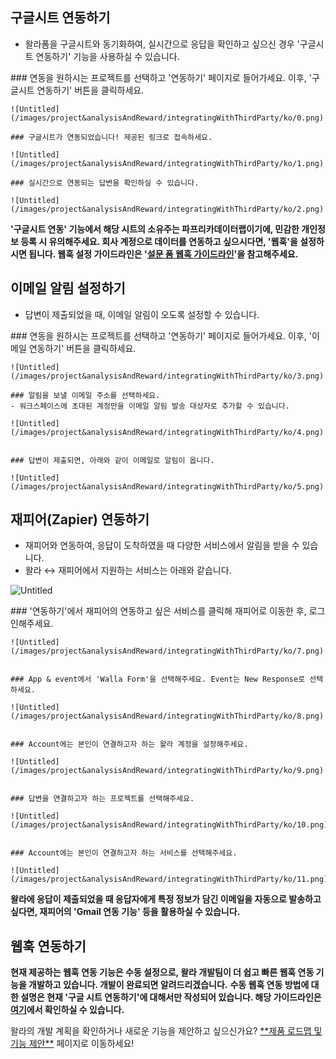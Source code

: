 
## 구글시트 연동하기

- 왈라폼을 구글시트와 동기화하여, 실시간으로 응답을 확인하고 싶으신 경우 '구글시트 연동하기' 기능을 사용하실 수 있습니다.

<Steps>
    ### 연동을 원하시는 프로젝트를 선택하고 '연동하기' 페이지로 들어가세요. 이후, '구글시트 연동하기' 버튼을 클릭하세요.

    ![Untitled](/images/project&analysisAndReward/integratingWithThirdParty/ko/0.png)

    ### 구글시트가 연동되었습니다! 제공된 링크로 접속하세요.

    ![Untitled](/images/project&analysisAndReward/integratingWithThirdParty/ko/1.png)

    ### 실시간으로 연동되는 답변을 확인하실 수 있습니다.

    ![Untitled](/images/project&analysisAndReward/integratingWithThirdParty/ko/2.png)

</Steps>

<Callout type='error' emoji="🚨">**'구글시트 연동' 기능에서 해당 시트의 소유주는 파프리카데이터랩이기에, 민감한 개인정보 등록 시 유의해주세요. 회사 계정으로 데이터를 연동하고 싶으시다면, '웹훅'을 설정하시면 됩니다. 웹훅 설정 가이드라인은 '[설문 폼 웹훅 가이드라인](https://home.walla.my/blog/webhook-guideline)'을 참고해주세요.**</Callout>

## 이메일 알림 설정하기

- 답변이 제출되었을 때, 이메일 알림이 오도록 설정할 수 있습니다.

<Steps>
    ### 연동을 원하시는 프로젝트를 선택하고 '연동하기' 페이지로 들어가세요. 이후, '이메일 연동하기' 버튼을 클릭하세요.

    ![Untitled](/images/project&analysisAndReward/integratingWithThirdParty/ko/3.png)

    ### 알림을 보낼 이메일 주소를 선택하세요.
    - 워크스페이스에 초대된 계정만을 이메일 알림 발송 대상자로 추가할 수 있습니다.

    ![Untitled](/images/project&analysisAndReward/integratingWithThirdParty/ko/4.png)


    ### 답변이 제출되면, 아래와 같이 이메일로 알림이 옵니다.

    ![Untitled](/images/project&analysisAndReward/integratingWithThirdParty/ko/5.png)


</Steps>

## 재피어(Zapier) 연동하기

- 재피어와 연동하여, 응답이 도착하였을 때 다양한 서비스에서 알림을 받을 수 있습니다.
- 왈라 ↔️ 재피어에서 지원하는 서비스는 아래와 같습니다.

![Untitled](/images/project&analysisAndReward/integratingWithThirdParty/ko/6.png)


<Steps>
    ### '연동하기'에서 재피어의 연동하고 싶은 서비스를 클릭해 재피어로 이동한 후, 로그인해주세요.

    ![Untitled](/images/project&analysisAndReward/integratingWithThirdParty/ko/7.png)


    ### App & event에서 'Walla Form'을 선택해주세요. Event는 New Response로 선택하세요.

    ![Untitled](/images/project&analysisAndReward/integratingWithThirdParty/ko/8.png)


    ### Account에는 본인이 연결하고자 하는 왈라 계정을 설정해주세요.

    ![Untitled](/images/project&analysisAndReward/integratingWithThirdParty/ko/9.png)


    ### 답변을 연결하고자 하는 프로젝트를 선택해주세요.

    ![Untitled](/images/project&analysisAndReward/integratingWithThirdParty/ko/10.png)


    ### Account에는 본인이 연결하고자 하는 서비스를 선택해주세요.

    ![Untitled](/images/project&analysisAndReward/integratingWithThirdParty/ko/11.png)

</Steps>


<Callout type='info' emoji="🔔">**왈라에 응답이 제출되었을 때 응답자에게 특정 정보가 담긴 이메일을 자동으로 발송하고 싶다면, 재피어의 'Gmail 연동 기능' 등을 활용하실 수 있습니다.**</Callout>

## 웹훅 연동하기

<Callout type='warning' emoji="⚠️">**현재 제공하는 웹훅 연동 기능은 수동 설정으로, 왈라 개발팀이 더 쉽고 빠른 웹훅 연동 기능을 개발하고 있습니다. 개발이 완료되면 알려드리겠습니다.**</Callout>
<Callout type='info' emoji="🔔">**수동 웹훅 연동 방법에 대한 설명은 현재 '구글 시트 연동하기'에 대해서만 작성되어 있습니다. 해당 가이드라인은 [여기](https://home.walla.my/blog/webhook-guideline)에서 확인하실 수 있습니다.**</Callout>

<Callout type='info' emoji="🔔">
    왈라의 개발 계획을 확인하거나 새로운 기능을 제안하고 싶으신가요? <a href='https://app.walla.my/support/featureRequest' target="_blank" rel="noopener noreferrer" style={{textDecoration: 'underline'}}>**제품 로드맵 및 기능 제안**</a> 페이지로 이동하세요!
</Callout>